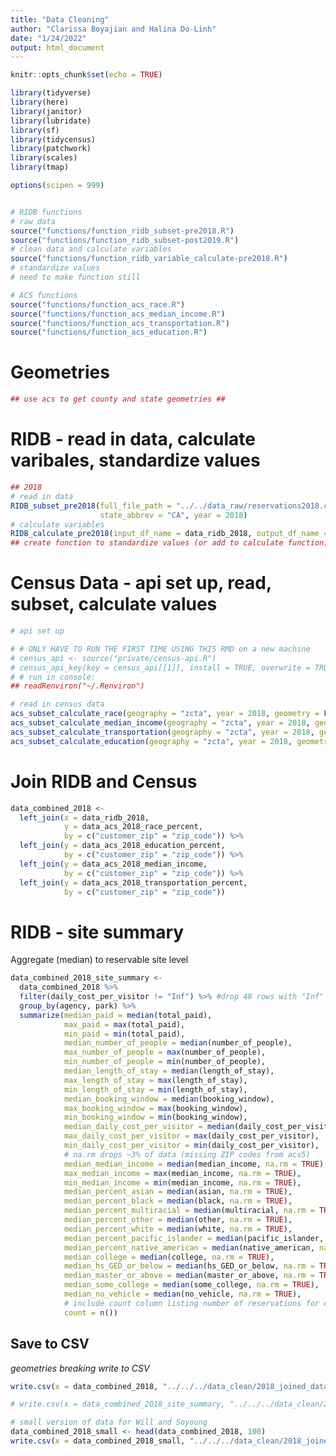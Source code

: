 ```yaml
---
title: "Data Cleaning"
author: "Clarissa Boyajian and Halina Do-Linh"
date: "1/24/2022"
output: html_document
---
```


```r
knitr::opts_chunk$set(echo = TRUE)

library(tidyverse)
library(here)
library(janitor)
library(lubridate)
library(sf)
library(tidycensus)
library(patchwork)
library(scales)
library(tmap)

options(scipen = 999)


# RIDB functions
# raw data
source("functions/function_ridb_subset-pre2018.R")
source("functions/function_ridb_subset-post2019.R")
# clean data and calculate variables
source("functions/function_ridb_variable_calculate-pre2018.R")
# standardize values
# need to make function still

# ACS functions
source("functions/function_acs_race.R")
source("functions/function_acs_median_income.R")
source("functions/function_acs_transportation.R")
source("functions/function_acs_education.R")
```

# Geometries

```r
## use acs to get county and state geometries ##
```


# RIDB - read in data, calculate varibales, standardize values

```r
## 2018
# read in data
RIDB_subset_pre2018(full_file_path = "../../data_raw/reservations2018.csv", 
                    state_abbrev = "CA", year = 2018)
# calculate variables
RIDB_calculate_pre2018(input_df_name = data_ridb_2018, output_df_name = "data_ridb_2018")
## create function to standardize values (or add to calculate function)
```


# Census Data - api set up, read, subset, calculate values

```r
# api set up

# # ONLY HAVE TO RUN THE FIRST TIME USING THIS RMD on a new machine
# census_api <- source("private/census-api.R")
# census_api_key(key = census_api[[1]], install = TRUE, overwrite = TRUE)
# # run in console:
## readRenviron("~/.Renviron")
```

```r
# read in census data
acs_subset_calculate_race(geography = "zcta", year = 2018, geometry = FALSE, state = NULL)
acs_subset_calculate_median_income(geography = "zcta", year = 2018, geometry = FALSE, state = NULL)
acs_subset_calculate_transportation(geography = "zcta", year = 2018, geometry = FALSE, state = NULL)
acs_subset_calculate_education(geography = "zcta", year = 2018, geometry = FALSE, state = NULL)
```



# Join RIDB and Census

```r
data_combined_2018 <- 
  left_join(x = data_ridb_2018,
            y = data_acs_2018_race_percent,
            by = c("customer_zip" = "zip_code")) %>% 
  left_join(y = data_acs_2018_education_percent,
            by = c("customer_zip" = "zip_code")) %>% 
  left_join(y = data_acs_2018_median_income,
            by = c("customer_zip" = "zip_code")) %>% 
  left_join(y = data_acs_2018_transportation_percent,
            by = c("customer_zip" = "zip_code"))
```


# RIDB - site summary

Aggregate (median) to reservable site level
```r
data_combined_2018_site_summary <- 
  data_combined_2018 %>% 
  filter(daily_cost_per_visitor != "Inf") %>% #drop 48 rows with "Inf" for cost/visitor/day
  group_by(agency, park) %>% 
  summarize(median_paid = median(total_paid),
            max_paid = max(total_paid),
            min_paid = min(total_paid),
            median_number_of_people = median(number_of_people),
            max_number_of_people = max(number_of_people),
            min_number_of_people = min(number_of_people),
            median_length_of_stay = median(length_of_stay),
            max_length_of_stay = max(length_of_stay),
            min_length_of_stay = min(length_of_stay),
            median_booking_window = median(booking_window),
            max_booking_window = max(booking_window),
            min_booking_window = min(booking_window),
            median_daily_cost_per_visitor = median(daily_cost_per_visitor),
            max_daily_cost_per_visitor = max(daily_cost_per_visitor),
            min_daily_cost_per_visitor = min(daily_cost_per_visitor),
            # na.rm drops ~3% of data (missing ZIP codes from acs5)
            median_median_income = median(median_income, na.rm = TRUE),
            max_median_income = max(median_income, na.rm = TRUE),
            min_median_income = min(median_income, na.rm = TRUE),
            median_percent_asian = median(asian, na.rm = TRUE),
            median_percent_black = median(black, na.rm = TRUE),
            median_percent_multiracial = median(multiracial, na.rm = TRUE),
            median_percent_other = median(other, na.rm = TRUE),
            median_percent_white = median(white, na.rm = TRUE),
            median_percent_pacific_islander = median(pacific_islander, na.rm = TRUE),
            median_percent_native_american = median(native_american, na.rm = TRUE),
            median_college = median(college, na.rm = TRUE),
            median_hs_GED_or_below = median(hs_GED_or_below, na.rm = TRUE),
            median_master_or_above = median(master_or_above, na.rm = TRUE),
            median_some_college = median(some_college, na.rm = TRUE),
            median_no_vehicle = median(no_vehicle, na.rm = TRUE),
            # include count column listing number of reservations for each park
            count = n())
```


## Save to CSV
*geometries breaking write to CSV*
```r
write.csv(x = data_combined_2018, "../../../data_clean/2018_joined_data.csv", row.names = FALSE)

# write.csv(x = data_combined_2018_site_summary, "../../../data_clean/2018_joined_data_site_summary.csv", row.names = FALSE)
```



```r
# small version of data for Will and Soyoung
data_combined_2018_small <- head(data_combined_2018, 100)
write.csv(x = data_combined_2018_small, "../../../data_clean/2018_joined_data_smallSubset.csv", row.names = FALSE)
```



